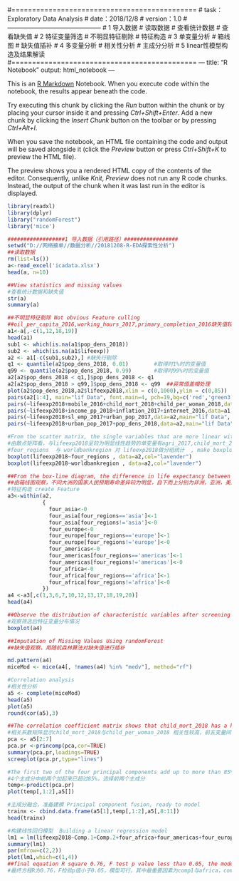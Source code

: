 #=============================================
# task：Exploratory Data Analysis
# date：2018/12/8
# version：1.0
#---------------------------------------------
# 1 导入数据
#      读取数据
#      查看统计数据
#      查看缺失值
# 2 特征变量筛选
#      不明显特征剔除
#      特征构造
# 3 单变量分析
#      箱线图
#      缺失值插补
# 4 多变量分析
#      相关性分析
#      主成分分析
# 5 linear性模型构造及结果解读
#=============================================
---
title: "R Notebook"
output: html_notebook
---

This is an [R Markdown](http://rmarkdown.rstudio.com) Notebook. When you execute code within the notebook, the results appear beneath the code. 

Try executing this chunk by clicking the *Run* button within the chunk or by placing your cursor inside it and pressing *Ctrl+Shift+Enter*. 
Add a new chunk by clicking the *Insert Chunk* button on the toolbar or by pressing *Ctrl+Alt+I*.

When you save the notebook, an HTML file containing the code and output will be saved alongside it (click the *Preview* button or press *Ctrl+Shift+K* to preview the HTML file).

The preview shows you a rendered HTML copy of the contents of the editor. Consequently, unlike *Knit*, *Preview* does not run any R code chunks. Instead, the output of the chunk when it was last run in the editor is displayed.

```{r}
library(readxl)
library(dplyr)
library("randomForest")
library('mice')

##################1 导入数据（引用路径）#################
setwd("D://网络接单//数据分析//20181208-R-EDA探索性分析")
##读取数据
rm(list=ls())
a<-read_excel('icadata.xlsx')
head(a, n=10)
```

```{r}
##View statistics and missing values
#查看统计数据和缺失值
str(a)
summary(a)
```


```{r}
##不明显特征剔除 Not obvious Feature culling
##oil_per_capita_2016,working_hours_2017,primary_completion_2016缺失值较多做初步剔除，对缺失值较少，极值较大的pop_dens_2018做处理，其他变量与lifeexp作散点图
a1<-a[,-c(1,12,18,19)]
head(a1)
sub1 <- which(is.na(a1$pop_dens_2018))
sub2 <- which(is.na(a1$lifeexp))
a2 <- a1[-c(sub1,sub2),] #缺失行剔除
q1 <- quantile(a2$pop_dens_2018, 0.01)        #取得时1%时的变量值  
q99 <- quantile(a2$pop_dens_2018, 0.99)       #取得时99%时的变量值
a2[a2$pop_dens_2018 < q1,]$pop_dens_2018 <- q1  
a2[a2$pop_dens_2018 > q99,]$pop_dens_2018 <- q99  ##异常值盖帽处理
plot(a2$pop_dens_2018,a2$lifeexp2018,xlim = c(0,1000),ylim = c(0,85))
pairs(a2[1:4], main="lif Data", font.main=4, pch=19,bg=c('red','green3','blue'))
pairs(~lifeexp2018+mobile_2016+child_mort_2018+child_per_woman_2018,data=a2,main="lif Data", font.main=4, pch=19,bg=c('red','green3','blue'))
pairs(~lifeexp2018+income_pp_2018+inflation_2017+internet_2016,data=a1,main="lif Data", font.main=4, pch=19,bg=c('red','green3','blue'))
pairs(~lifeexp2018+sl_emp_2017+urban_pop_2017,data=a2,main="lif Data", font.main=4, pch=19,bg=c('red','green3','blue'))
pairs(~lifeexp2018+urban_pop_2017+pop_dens_2018,data=a2,main="lif Data", font.main=4, pch=19,bg=c('red','green3','blue'))
```

```{r}
#From the scatter matrix, the single variables that are more linear with lifeexp2018 are agri_2017, child_mort_2018, child_per_woman_2018, internet_2016, sl_emp_2017, urban_pop_2017, urban_pop_2017.
#由散点矩阵看，与lifeexp2018呈较为明显线性趋势的单变量有agri_2017,child_mort_2018,child_per_woman_2018,internet_2016,sl_emp_2017,urban_pop_2017,urban_pop_2017。
#four_regions  与 worldbankregion 对 lifeexp2018做分组统计  , make boxplot
boxplot(lifeexp2018~four_regions , data=a2,col="lavender")
boxplot(lifeexp2018~worldbankregion , data=a2,col="lavender")
```

```{r}
##From the box-line diagram, the difference in life expectancy between the people of different continents is more obvious. From bottom to top, Africa, Asia, America, and Europe, respectively, should construct structural variables, while the difference in worldbankregion is not obvious, and can be eliminated.
##由箱线图观察，不同大洲的国家人民预期寿命差异较为明显，自下而上分别为非洲，亚洲，美洲，欧洲，应构造特征变量，而worldbankregion地区差异不明显，可做剔除
#特征构造 create Feature
a3<-within(a2,
           {
             four_asia<-0
             four_asia[four_regions=='asia']<-1
             four_asia[four_regions!='asia']<-0
             four_europe<-0
             four_europe[four_regions=='europe']<-1
             four_europe[four_regions!='europe']<-0
             four_americas<-0
             four_americas[four_regions=='americas']<-1
             four_americas[four_regions!='americas']<-0
             four_africa<-0
             four_africa[four_regions=='africa']<-1
             four_africa[four_regions!='africa']<-0
           })
a4 <-a3[,c(1,3,6,7,10,12,13,17,18,19,20)]
head(a4)
```
```{r}
##Observe the distribution of characteristic variables after screening
#观察筛选后特征变量分布情况
boxplot(a4)
```

```{r}
##Imputation of Missing Values Using randomForest
##缺失值观察，用随机森林算法对缺失值进行插补

md.pattern(a4)
miceMod <- mice(a4[, !names(a4) %in% "medv"], method="rf")
```

```{r}
#Correlation analysis
#相关性分析
a5 <- complete(miceMod)
head(a5)
plot(a5)
round(cor(a5),3)
```

```{r}
##The correlation coefficient matrix shows that child_mort_2018 has a higher correlation with child_per_woman_2018, and the absolute value of the correlation coefficient between the first five variables is greater than 0.6, which should be principal component analysis.
#相关系数矩阵显示child_mort_2018与child_per_woman_2018 相关性较高，前五变量间相关系数绝对值均大于0.6，应做主成分分析
pca <- a5[2:7]
pca.pr <-princomp(pca,cor=TRUE)
summary(pca.pr,loadings=TRUE)
screeplot(pca.pr,type="lines")
```

```{r}
#The first two of the four principal components add up to more than 85%, and the first two principal components are selected.
#4个主成分中前两个加起来已超过85%，选择前两个主成分
temp<-predict(pca.pr) 
plot(temp[,1:2],a5[])
```

```{r}
#主成分融合，准备建模 Principal component fusion, ready to model
trainx <- cbind.data.frame(a5[1],temp[,1:2],a5[,8:11])
head(trainx)
```

```{r}
#构建线性回归模型  Building a linear regression model
lm1 = lm(lifeexp2018~Comp.1+Comp.2+four_africa+four_americas+four_europe+four_asia,data = trainx)
summary(lm1)
par(mfrow=c(2,2))
plot(lm1,which=c(1,4))
##final equation R square 0.76, F test p value less than 0.05, the model is feasible, the most important factors are comp1 and africa, comp one is mainly the population fertility rate and agricultural factors, that is, the higher the population fertility rate, the higher the agriculture, the economy The lower the life expectancy of the less developed regions, the more common sense
#最终方程R方0.76，F检验p值小于0.05，模型可行，其中最重要因素为comp1与africa，comp一中主要为人口生育率与农业因素，即人口生育率越高，农业越高，经济越不发达的地区人口预期寿命越低，符合常理
```


